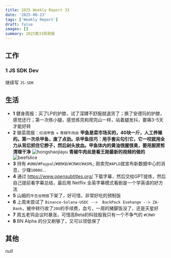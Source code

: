 ```yaml
---
title: 2025 Weekly Report 33
date: '2025-08-23'
tags: ['Weekly Report']
draft: false
images: []
summary: 2025第33周周报
---
```


<TOCInline toc={props.toc}/>

## 工作

### 1 JS SDK Dev

继续写 `JS-SDK`

## 生活

- **1** 健身周报：买了LP的护膝，试了深蹲不舒服就退货了；换了安德玛的护膝，感觉还行；第一次练小腿，感觉练完和爬完山一样，站着腿发抖，要痛3-5天才能好转
- **2** 做菜周报：`红烧甲鱼` + `青椒牛肉丝`
**甲鱼是菜市场买的，40块一斤，人工养殖的。第一次杀甲鱼，废了点劲。杀甲鱼技巧：用手套尖勾引它，它一咬就用全力从背后抓住它脖子，然后剁头放血。甲鱼体内的黄油很腥很臭，要用厨房剪清理干净**
![hongshaojiayu](/static/images/2025-w33/hongshaojiayu.jpg)
**青椒牛肉丝是看王刚最新的视频的做的**
![beefslice](/static/images/2025-w33/beefslice.jpg)
- **3** 持有 `#UNH`/`#Paypal`/`#BRKB`/`#CRWV`/`#ASML`; 刚卖完`#APLD`就宣布新数据中心的消息，少赚`1000U`...
- **4** 通过 https://www.opensubtitles.org/ 下载字幕，然后交给GPT提炼，然后自己提前看字幕总结，最后用 Netflix 全英字幕模式看剧是一个学英语的好方法
- **5** 山姆的`牛舌谷物饭`下架了，好可惜，非常好吃的预制饭
- **6** 上周末尝试了 `Binance-Solana-USDC -->  BackPack Exehange --> ZA-Bank`，被中转行收了`20U`的手续费，血亏，一周的猪脚饭没了，还是天星好
- **7** 周五老鸨会议时暴涨，可惜高Beta的科技股我只有一个不争气的 `#CRWV`
- **8** BN Alpha 的分又刷够了，又可以领低保了



## 其他


null